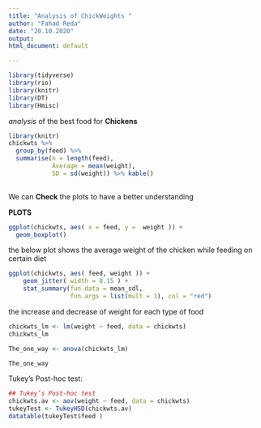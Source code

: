 ```yaml
---
title: "Analysis of ChickWeights "
author: "Fahad Reda"
date: "20.10.2020"
output:
html_document: default

---
```


```r
library(tidyverse)
library(rio)
library(knitr)
library(DT)
library(Hmisc)

```

*analysis* of the best food for  **Chickens**

```r
library(knitr)
chickwts %>% 
  group_by(feed) %>%
  summarise(n = length(feed),
            Average = mean(weight), 
            SD = sd(weight)) %>% kable()
  

```
We can  **Check** the plots to have a better understanding 



**PLOTS**

```r
ggplot(chickwts, aes( x = feed, y =  weight )) + 
  geom_boxplot()
```


the below plot shows the average weight of the chicken while feeding on certain diet 



```r
ggplot(chickwts, aes( feed, weight )) + 
    geom_jitter( width = 0.15 ) + 
    stat_summary(fun.data = mean_sdl,
                 fun.args = list(mult = 1), col = "red")
```

the increase and decrease of weight for each type of food 

```r
chickwts_lm <- lm(weight ~ feed, data = chickwts)
chickwts_lm 
```

```r
The_one_way <- anova(chickwts_lm)

The_one_way


```
Tukey’s Post-hoc test:


```r
## Tukey’s Post-hoc test
chickwts.av <- aov(weight ~ feed, data = chickwts)
tukeyTest <- TukeyHSD(chickwts.av)
datatable(tukeyTest$feed )
```


